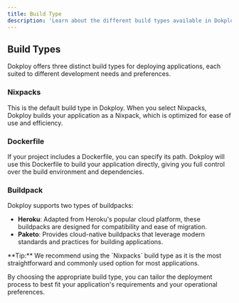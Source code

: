 ```yaml
---
title: Build Type
description: 'Learn about the different build types available in Dokploy, including Nixpacks, Dockerfile, and Buildpack options.'
---
```




## Build Types

Dokploy offers three distinct build types for deploying applications, each suited to different development needs and preferences.


### Nixpacks

This is the default build type in Dokploy. When you select Nixpacks, Dokploy builds your application as a Nixpack, which is optimized for ease of use and efficiency.

### Dockerfile

If your project includes a Dockerfile, you can specify its path. Dokploy will use this Dockerfile to build your application directly, giving you full control over the build environment and dependencies.

### Buildpack

Dokploy supports two types of buildpacks:

- **Heroku**: Adapted from Heroku's popular cloud platform, these buildpacks are designed for compatibility and ease of migration.
- **Paketo**: Provides cloud-native buildpacks that leverage modern standards and practices for building applications.


<Tip>   
    **Tip:** We recommend using the `Nixpacks` build type as it is the most straightforward and commonly used option for most applications.
</Tip>

By choosing the appropriate build type, you can tailor the deployment process to best fit your application's requirements and your operational preferences.
